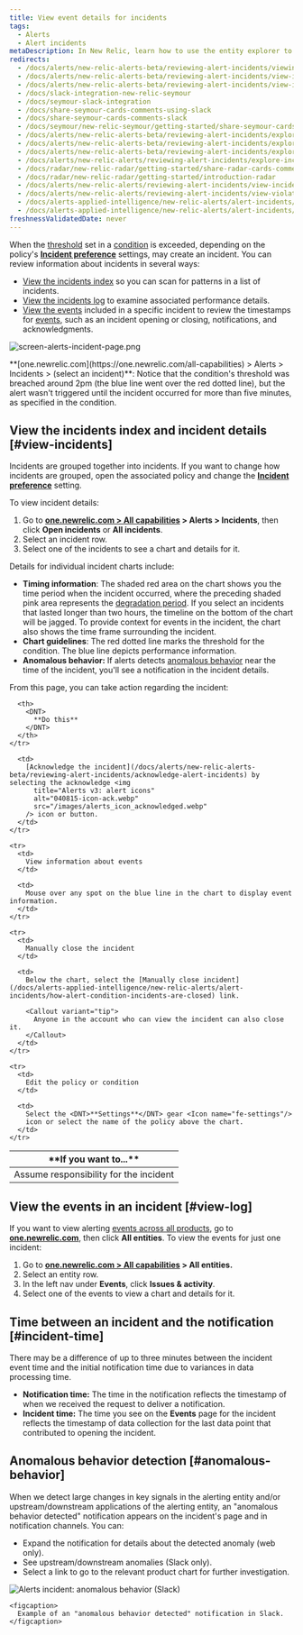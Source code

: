 ```yaml
---
title: View event details for incidents
tags:
  - Alerts 
  - Alert incidents
metaDescription: In New Relic, learn how to use the entity explorer to find and review alerts incidents.
redirects:
  - /docs/alerts/new-relic-alerts-beta/reviewing-alert-incidents/viewing-incident-dashboard-details
  - /docs/alerts/new-relic-alerts-beta/reviewing-alert-incidents/view-incident-dashboard-details
  - /docs/alerts/new-relic-alerts-beta/reviewing-alert-incidents/view-incident-violation-details
  - /docs/slack-integration-new-relic-seymour
  - /docs/seymour-slack-integration
  - /docs/share-seymour-cards-comments-using-slack
  - /docs/share-seymour-cards-comments-slack
  - /docs/seymour/new-relic-seymour/getting-started/share-seymour-cards-comments-slack
  - /docs/alerts/new-relic-alerts-beta/reviewing-alert-incidents/exploring-incident-history
  - /docs/alerts/new-relic-alerts-beta/reviewing-alert-incidents/explore-incident-history
  - /docs/alerts/new-relic-alerts-beta/reviewing-alert-incidents/explore-incident-history-incidents-index
  - /docs/alerts/new-relic-alerts/reviewing-alert-incidents/explore-incident-history-incidents-index
  - /docs/radar/new-relic-radar/getting-started/share-radar-cards-comments-slack
  - /docs/radar/new-relic-radar/getting-started/introduction-radar
  - /docs/alerts/new-relic-alerts/reviewing-alert-incidents/view-incident-violation-details
  - /docs/alerts/new-relic-alerts/reviewing-alert-incidents/view-violation-event-details-incidents
  - /docs/alerts-applied-intelligence/new-relic-alerts/alert-incidents/view-violation-event-details-incidents/
  - /docs/alerts-applied-intelligence/new-relic-alerts/alert-incidents/view-event-details-incidents
freshnessValidatedDate: never
---
```


When the [threshold](/docs/alerts/new-relic-alerts-beta/configuring-alert-policies/define-thresholds-trigger-alert) set in a [condition](/docs/alerts/new-relic-alerts-beta/configuring-alert-policies/define-alert-conditions) is exceeded, depending on the policy's <DNT>**[Incident preference](/docs/alerts/new-relic-alerts/configuring-alert-policies/specify-when-new-relic-creates-incidents)**</DNT> settings, <InlinePopover type="alerts"/> may create an incident. You can review information about incidents in several ways:

* [View the incidents index](#view-incidents) so you can scan for patterns in a list of incidents.
* [View the incidents log](#view-log) to examine associated performance details.
* [View the events](#incident-time) included in a specific incident to review the timestamps for [events](/docs/using-new-relic/welcome-new-relic/get-started/glossary#event), such as an incident opening or closing, notifications, and acknowledgments.

<img
  title="screen-alerts-incident-page.png"
  alt="screen-alerts-incident-page.png"
  src="/images/alerts_screenshot-full_incident-page.webp"
/>

<figcaption>
  <DNT>**[one.newrelic.com](https://one.newrelic.com/all-capabilities) > Alerts > Incidents > (select an incident)**</DNT>: Notice that the condition's threshold was breached around 2pm (the blue line went over the red dotted line), but the alert wasn't triggered until the incident occurred for more than five minutes, as specified in the condition.
</figcaption>

## View the incidents index and incident details [#view-incidents]

Incidents are grouped together into incidents. If you want to change how incidents are grouped, open the associated policy and change the [<DNT>**Incident preference**</DNT>](/docs/alerts/new-relic-alerts-beta/reviewing-alert-incidents/specify-when-new-relic-creates-incidents) setting.

To view incident details:

1. Go to <DNT>**[one.newrelic.com > All capabilities](https://one.newrelic.com/all-capabilities) > Alerts > Incidents**</DNT>, then click <DNT>**Open incidents**</DNT> or <DNT>**All incidents**</DNT>.
2. Select an incident row.
3. Select one of the incidents to see a chart and details for it.

Details for individual incident charts include:

* <DNT>**Timing information**</DNT>: The shaded red area on the chart shows you the time period when the incident occurred, where the preceding shaded pink area represents the [degradation period](/docs/using-new-relic/welcome-new-relic/get-started/glossary#degradation-period). If you select an incidents that lasted longer than two hours, the timeline on the bottom of the chart will be jagged. To provide context for events in the incident, the chart also shows the time frame surrounding the incident.
* <DNT>**Chart guidelines**</DNT>: The red dotted line marks the threshold for the condition. The blue line depicts performance information.
* <DNT>**Anomalous behavior:**</DNT> If alerts detects [anomalous behavior](#anomalous-behavior) near the time of the incident, you'll see a notification in the incident details.

From this page, you can take action regarding the incident:

<table>
  <thead>
    <tr>
      <th width={250}>
        <DNT>
          **If you want to...**
        </DNT>
      </th>

      <th>
        <DNT>
          **Do this**
        </DNT>
      </th>
    </tr>
  </thead>

  <tbody>
    <tr>
      <td>
        Assume responsibility for the incident
      </td>

      <td>
        [Acknowledge the incident](/docs/alerts/new-relic-alerts-beta/reviewing-alert-incidents/acknowledge-alert-incidents) by selecting the acknowledge <img
          title="Alerts v3: alert icons"
          alt="040815-icon-ack.webp"
          src="/images/alerts_icon_acknowledged.webp"
        /> icon or button.
      </td>
    </tr>

    <tr>
      <td>
        View information about events
      </td>

      <td>
        Mouse over any spot on the blue line in the chart to display event information.
      </td>
    </tr>

    <tr>
      <td>
        Manually close the incident
      </td>

      <td>
        Below the chart, select the [Manually close incident](/docs/alerts-applied-intelligence/new-relic-alerts/alert-incidents/how-alert-condition-incidents-are-closed) link.

        <Callout variant="tip">
          Anyone in the account who can view the incident can also close it.
        </Callout>
      </td>
    </tr>

    <tr>
      <td>
        Edit the policy or condition
      </td>

      <td>
        Select the <DNT>**Settings**</DNT> gear <Icon name="fe-settings"/>
        icon or select the name of the policy above the chart.
      </td>
    </tr>
  </tbody>
</table>

## View the events in an incident [#view-log]

If you want to view alerting [events across all products](/docs/alerts/new-relic-alerts-beta/reviewing-events/review-events-across-products), go to <DNT>**[one.newrelic.com](https://one.newrelic.com/all-capabilities)**</DNT>, then click <DNT>**All entities**</DNT>. To view the events for just one incident:

1. Go to <DNT>**[one.newrelic.com > All capabilities](https://one.newrelic.com/all-capabilities) > All entities.**</DNT>
2. Select an entity row.
3. In the left nav under <DNT>**Events**</DNT>, click <DNT>**Issues & activity**</DNT>.
4. Select one of the events to view a chart and details for it.

## Time between an incident and the notification [#incident-time]

There may be a difference of up to three minutes between the incident event time and the initial notification time due to variances in data processing time.

* <DNT>**Notification time:**</DNT> The time in the notification reflects the timestamp of when we received the request to deliver a notification.
* <DNT>**Incident time:**</DNT> The time you see on the <DNT>**Events**</DNT> page for the incident reflects the timestamp of data collection for the last data point that contributed to opening the incident.

## Anomalous behavior detection [#anomalous-behavior]

When we detect large changes in key signals in the alerting entity and/or upstream/downstream applications of the alerting entity, an "anomalous behavior detected" notification appears on the incident's page and in notification channels. You can:

* Expand the notification for details about the detected anomaly (web only).
* See upstream/downstream anomalies (Slack only).
* Select a link to go to the relevant product chart for further investigation.

<CollapserGroup>
  <Collapser
    id="slack-notification"
    title="Alerts notification in Slack"
  >
    <img
      title="Alerts incident: anomalous behavior (Slack)"
      alt="Alerts incident: anomalous behavior (Slack)"
      src="/images/alerts_screenshot-full_incident-context-in-slack.webp"
    />

    <figcaption>
      Example of an "anomalous behavior detected" notification in Slack.
    </figcaption>
  </Collapser>
</CollapserGroup>
